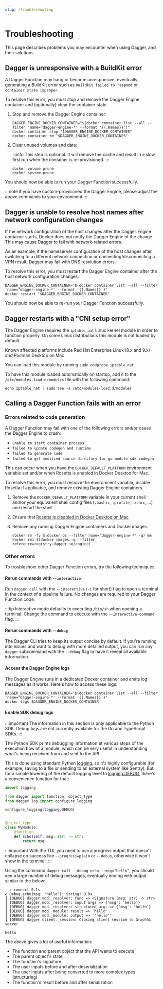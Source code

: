 ```yaml
---
slug: /troubleshooting
---
```


# Troubleshooting

This page describes problems you may encounter when using Dagger, and their solutions.

## Dagger is unresponsive with a BuildKit error

A Dagger Function may hang or become unresponsive, eventually generating a BuildKit error such as `buildkit failed to respond` or `container state improper`.

To resolve this error, you must stop and remove the Dagger Engine container and (optionally) clear the container state.

1. Stop and remove the Dagger Engine container:

   ```shell
   DAGGER_ENGINE_DOCKER_CONTAINER="$(docker container list --all --filter 'name=^dagger-engine-*' --format '{{.Names}}')"
   docker container stop "$DAGGER_ENGINE_DOCKER_CONTAINER"
   docker container rm "$DAGGER_ENGINE_DOCKER_CONTAINER"
   ```

1. Clear unused volumes and data:

   :::info
   This step is optional. It will remove the cache and result in a slow first run when the container is re-provisioned.
   :::

   ```shell
   docker volume prune
   docker system prune
   ```

You should now be able to run your Dagger Function successfully.

:::note
If you have custom-provisioned the Dagger Engine, please adjust the above commands to your environment.
:::

## Dagger is unable to resolve host names after network configuration changes

If the network configuration of the host changes after the Dagger Engine container starts, Docker does not notify the Dagger Engine of the change. This may cause Dagger to fail with network-related errors.

As an example, if the nameserver configuration of the host changes after switching to a different network connection or connecting/disconnecting a VPN result, Dagger may fail with DNS resolution errors.

To resolve this error, you must restart the Dagger Engine container after the host network configuration changes.

```shell
DAGGER_ENGINE_DOCKER_CONTAINER="$(docker container list --all --filter 'name=^dagger-engine-*' --format '{{.Names}}')"
docker restart "$DAGGER_ENGINE_DOCKER_CONTAINER"
```

You should now be able to re-run your Dagger Function successfully.

## Dagger restarts with a "CNI setup error"

The Dagger Engine requires the `iptable_nat` Linux kernel module in order to function properly. On some Linux distributions this module is not loaded by default.

Known affected platforms include Red Hat Enterprise Linux (8.x and 9.x) and Podman Desktop on Mac.

You can load this module by running `sudo modprobe iptable_nat`.

To have this module loaded automatically on startup, add it to the `/etc/modules-load.d/modules` file with the following command:

```shell
echo iptable_nat | sudo tee -a /etc/modules-load.d/modules
```

## Calling a Dagger Function fails with an error

### Errors related to code generation

A Dagger Function may fail with one of the following errors and/or cause the Dagger Engine to crash:

- `unable to start container process`
- `failed to update codegen and runtime`
- `failed to generate code`
- `failed to get modified source directory for go module sdk codegen`

This can occur when you have the `DOCKER_DEFAULT_PLATFORM` environment variable set and/or when Rosetta is enabled in Docker Desktop for Mac.

To resolve this error, you must remove the environment variable, disable Rosetta if applicable, and remove existing Dagger Engine containers.

1. Remove the `DOCKER_DEFAULT_PLATFORM` variable in your current shell and/or your equivalent shell config files (`.bashrc`, `.profile`, `.zshrc`, ...) and restart the shell.
1. Ensure that [Rosetta is disabled in Docker Desktop on Mac](https://docs.docker.com/desktop/settings/mac/).
1. Remove any running Dagger Engine containers and Docker images:

    ```shell
    docker rm -fv $(docker ps --filter name="dagger-engine-*" -q) && docker rmi $(docker images -q --filter reference=registry.dagger.io/engine)
    ```

### Other errors

To troubleshoot other Dagger Function errors, try the following techniques.

#### Rerun commands with `--interactive`

Run `dagger call` with the `--interactive` (`-i` for short) flag to open a terminal in the context of a pipeline failure. No changes are required to your Dagger Function code.

:::tip
Interactive mode defaults to executing `/bin/sh` when opening a terminal. Change the command to execute with the `--interactive-command` flag.
:::

#### Rerun commands with `--debug`

The Dagger CLI tries to keep its output concise by default. If you're running
into issues and want to debug with more detailed output, you can run any `dagger`
subcommand with the `--debug` flag to have it reveal all available information.

#### Access the Dagger Engine logs

The Dagger Engine runs in a dedicated Docker container and emits log messages as it works. Here's how to access these logs:

```shell
DAGGER_ENGINE_DOCKER_CONTAINER="$(docker container list --all --filter 'name=^dagger-engine-*' --format '{{.Names}}')"
docker logs $DAGGER_ENGINE_DOCKER_CONTAINER
```

#### Enable SDK debug logs

:::important
The information in this section is only applicable to the Python SDK. Debug logs are not currently available for the Go and TypeScript SDKs.
:::

The Python SDK prints debugging information at various steps of the execution
flow of a module, which can be very useful in understanding what's being
received from and sent to the API.

This is done using standard Python [logging](https://docs.python.org/3/howto/logging.html),
so it's highly configurable (for example, saving to a file or sending to an
external system like Sentry). But for a simple lowering of the default logging
level to [logging.DEBUG](https://docs.python.org/3/library/logging.html#logging.DEBUG),
there's a convenience function for that:

```python
import logging

from dagger import function, object_type
from dagger.log import configure_logging

configure_logging(logging.DEBUG)


@object_type
class MyModule:
    @function
    def echo(self, msg: str) -> str:
        return msg
```

:::important
With the TUI, you need to use a progress output that doesn't collapse on success
like `--progress=plain` or `--debug`, otherwise it won't show in the terminal.
:::

Using the command `dagger call --debug echo --msg="hello"`, you should see a large number of debug messages, eventually ending with output similar to the below:

```
  ✔ connect 0.1s
✔ Debug.echo(msg: "hello"): String! 0.9s
┃ [DEBUG] dagger.mod._resolver: func => <Signature (msg: str) -> str>
┃ [DEBUG] dagger.mod._resolver: input args => {'msg': 'hello'}
┃ [DEBUG] dagger.mod._resolver: structured args => {'msg': 'hello'}
┃ [DEBUG] dagger.mod._module: result => 'hello'
┃ [DEBUG] dagger.mod._module: output => '"hello"'
┃ [DEBUG] dagger.client._session: Closing client session to GraphQL server

hello
```

The above gives a lot of useful information:
- The function and parent object that the API wants to execute
- The parent object's state
- The function's signature
- The user inputs before and after deserialization
- The user inputs after being converted to more complex types (structuring)
- The function's result before and after serialization
